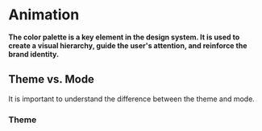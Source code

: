 
# Animation

**The color palette is a key element in the design system. It is used to create a visual hierarchy, guide the user's attention, and reinforce the brand identity.**

## Theme vs. Mode

It is important to understand the difference between the theme and mode.

### Theme
